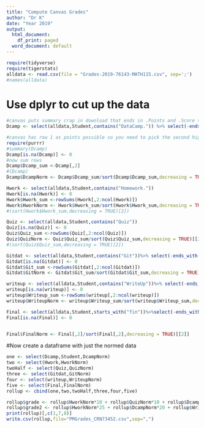 ```yaml
---
title: "Compute Canvas Grades"
author: "Dr K"
date: "Year 2019"
output:
  html_document:
    df_print: paged
  word_document: default
---
```


```r
require(tidyverse)
require(tigerstats)
alldata <- read.csv(file = "Grades-2019-76143-MATH115.csv", sep=';')
#names(alldata)
```

# Use dplyr to cut up the data

```r
#canvas puts summary crap in download that ends in .Points and .Score so it gets removed with select(-ends_with) 
Dcamp <- select(alldata,Student,contains("DataCamp.")) %>% select(-ends_with(".Points"))%>% select(-ends_with(".Score"))
```



```r
#canvas has row 1 as points possible so you need to pick the second highest point to get the highest student score
require(purrr)
#summary(Dcamp)
Dcamp[is.na(Dcamp)] <- 0
#now sum rows
Dcamp$Dcamp_sum <-Dcamp[,2] 
#(Dcamp)
Dcamp$DcampNorm <- Dcamp$Dcamp_sum/sort(Dcamp$Dcamp_sum,decreasing = TRUE)[[2]]
``` 

```r
Hwork <- select(alldata,Student,contains("Homework.")) 
Hwork[is.na(Hwork)] <- 0
Hwork$Hwork_sum <-rowSums(Hwork[,2:ncol(Hwork)]) 
Hwork$HworkNorm <- Hwork$Hwork_sum/sort(Hwork$Hwork_sum,decreasing = TRUE)[[2]]
#(sort(Hwork$Hwork_sum,decreasing = TRUE)[2])
```

```r
Quiz <- select(alldata,Student,contains("Quiz")) 
Quiz[is.na(Quiz)] <- 0
Quiz$Quiz_sum <-rowSums(Quiz[,2:ncol(Quiz)]) 
Quiz$QuizNorm <- Quiz$Quiz_sum/sort(Quiz$Quiz_sum,decreasing = TRUE)[[2]]
#(sort(Quiz$Quiz_sum,decreasing = TRUE)[2])
```

```r
Gitdat <- select(alldata,Student,contains("Git"))%>% select(-ends_with(".Points"))%>% select(-ends_with(".Score"))%>% select(-contains("DataCamp"))
Gitdat[is.na(Gitdat)] <- 0
Gitdat$Git_sum <-rowSums(Gitdat[,2:ncol(Gitdat)]) 
Gitdat$GitNorm <- Gitdat$Git_sum/sort(Gitdat$Git_sum,decreasing = TRUE)[[2]]
```
```r
writeup <- select(alldata,Student,contains("WriteUp"))%>% select(-ends_with(".Points"))%>% select(-ends_with(".Score"))
writeup[is.na(writeup)] <- 0
writeup$Writeup_sum <-rowSums(writeup[,2:ncol(writeup)])
writeup$WriteupNorm <- writeup$Writeup_sum/sort(writeup$Writeup_sum,decreasing = TRUE)[[2]]
```

```r
Final <- select(alldata,Student,starts_with("fin"))%>%select(-ends_with(".Points"))%>% select(-ends_with(".Score"))
Final[is.na(Final)] <- 0


Final$FinalNorm <- Final[,2]/sort(Final[,2],decreasing = TRUE)[[2]]
```

  
######################################################

#Now create a dataframe with just the normed data

```r
one <- select(Dcamp,Student,DcampNorm)
two <- select(Hwork,HworkNorm)
twoHalf <- select(Quiz,QuizNorm)
three <- select(Gitdat,GitNorm)
four <- select(writeup,WriteupNorm)
five <- select(Final,FinalNorm)
rollup <- cbind(one,two,twoHalf,three,four,five)
```


```r
rollup$grade <- rollup$HworkNorm*10 + rollup$QuizNorm*10 + rollup$DcampNorm*20 + rollup$WriteupNorm*30 + rollup$GitNorm*10 + rollup$FinalNorm*20
rollup$grade2 <- rollup$HworkNorm*25 + rollup$DcampNorm*20 + rollup$WriteupNorm*25 + rollup$GitNorm*5 + rollup$FinalNorm*25
print(rollup)[,c(1,7,8)]
write.csv(rollup,file="PMGrades_CRN73452.csv",sep=",")
```
  

